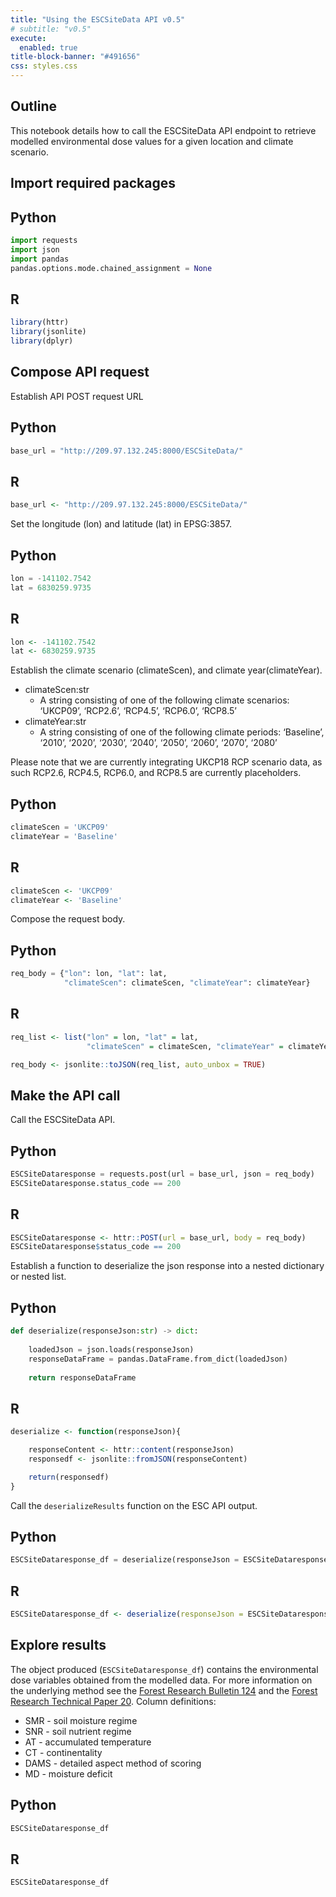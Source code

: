 ```yaml
---
title: "Using the ESCSiteData API v0.5"
# subtitle: "v0.5"
execute: 
  enabled: true
title-block-banner: "#491656"
css: styles.css
---
```


## Outline

This notebook details how to call the ESCSiteData API endpoint to retrieve modelled environmental dose values for a given location and climate scenario.

## Import required packages

::: {.panel-tabset}

## Python

```python
import requests
import json
import pandas
pandas.options.mode.chained_assignment = None
```

## R

```r
library(httr)
library(jsonlite)
library(dplyr)
```

:::

## Compose API request

Establish API POST request URL

::: {.panel-tabset}

## Python

```python
base_url = "http://209.97.132.245:8000/ESCSiteData/"  
```

## R

```r
base_url <- "http://209.97.132.245:8000/ESCSiteData/"
```

:::

Set the longitude (lon) and latitude (lat) in EPSG:3857.

::: {.panel-tabset}

## Python

```python
lon = -141102.7542
lat = 6830259.9735
```

## R

```r
lon <- -141102.7542
lat <- 6830259.9735
```

:::

Establish the climate scenario (climateScen), and climate year(climateYear).

* climateScen:str
    * A string consisting of one of the following climate scenarios: 'UKCP09', 'RCP2.6', 'RCP4.5', 'RCP6.0', 'RCP8.5'
* climateYear:str
    * A string consisting of one of the following climate periods: 'Baseline', '2010', '2020', '2030', '2040', '2050', '2060', '2070', '2080'

Please note that we are currently integrating UKCP18 RCP scenario data, as such RCP2.6, RCP4.5, RCP6.0, and RCP8.5 are currently placeholders.

::: {.panel-tabset}

## Python

```python
climateScen = 'UKCP09'
climateYear = 'Baseline'
```

## R

```r
climateScen <- 'UKCP09'
climateYear <- 'Baseline'
```

:::

Compose the request body.

::: {.panel-tabset}

## Python

```python
req_body = {"lon": lon, "lat": lat, 
            "climateScen": climateScen, "climateYear": climateYear}
```

## R

```r
req_list <- list("lon" = lon, "lat" = lat, 
                 "climateScen" = climateScen, "climateYear" = climateYear)

req_body <- jsonlite::toJSON(req_list, auto_unbox = TRUE)
```

:::


## Make the API call

Call the ESCSiteData API.

::: {.panel-tabset}

## Python

```python
ESCSiteDataresponse = requests.post(url = base_url, json = req_body)
ESCSiteDataresponse.status_code == 200
```

## R

```r
ESCSiteDataresponse <- httr::POST(url = base_url, body = req_body)
ESCSiteDataresponse$status_code == 200
```

:::

Establish a function to deserialize the json response into a nested dictionary or nested list.

::: {.panel-tabset}

## Python

```python
def deserialize(responseJson:str) -> dict:
    
    loadedJson = json.loads(responseJson)
    responseDataFrame = pandas.DataFrame.from_dict(loadedJson)
            
    return responseDataFrame
```

## R

```r
deserialize <- function(responseJson){

    responseContent <- httr::content(responseJson)
    responsedf <- jsonlite::fromJSON(responseContent)

    return(responsedf)
}
```

:::

Call the `deserializeResults` function on the ESC API output.

::: {.panel-tabset}

## Python

```python
ESCSiteDataresponse_df = deserialize(responseJson = ESCSiteDataresponse.json())
```

## R

```r
ESCSiteDataresponse_df <- deserialize(responseJson = ESCSiteDataresponse)
```

:::


## Explore results

The object produced (`ESCSiteDataresponse_df`) contains the environmental dose variables obtained from the modelled data.
For more information on the underlying method see the [Forest Research Bulletin 124](https://www.forestresearch.gov.uk/publications/archive-an-ecological-site-classification-for-forestry-in-great-britain/) and the [Forest Research Technical Paper 20](https://www.forestresearch.gov.uk/publications/archive-an-ecological-site-classification-for-forestry-in-great-britain-with-special-reference-to-grampian-scotland/).
Column definitions:

* SMR - soil moisture regime
* SNR - soil nutrient regime
* AT - accumulated temperature
* CT - continentality
* DAMS - detailed aspect method of scoring
* MD - moisture deficit

::: {.panel-tabset}

## Python

```python
ESCSiteDataresponse_df
```

## R

```r
ESCSiteDataresponse_df
```

:::